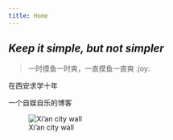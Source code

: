 ```yaml
---
title: Home
---
```

## _Keep it simple, but not simpler_

>一时摸鱼一时爽，一直摸鱼一直爽 :joy:

在西安求学十年

一个自娱自乐的博客


![Xi'an city wall](img/Xi'an1920X440.jpg)






